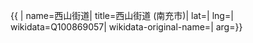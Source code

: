 {{ {{{1|PRC admin/showdata}}}|
name=西山街道|
title=西山街道 (南充市)|
lat=|
lng=|
wikidata=Q100869057|
wikidata-original-name=|
arg={{{arg|}}}}}